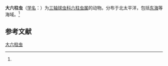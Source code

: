 {{Speciesbox
| name = 大六柱虫
| status = 
| status_system = 
| image = 
| genus = Hexastylus
| species = dimensivus
| authority = ([[恩斯特·海克尔|Haeckel]], 1887)<ref name='id9006'>{{cite web| url =http://www.bioinfo.cn/db05/BjdwSpecies.php?action=view&id=9006| title =大六柱虫| work =《中国动物物种编目数据库》| publisher =中国科学院微生物研究所| author =中国科学院动物研究所| accessdate =2009-04-16| deadurl =yes| archiveurl =https://web.archive.org/web/20160305094039/http://www.bioinfo.cn/db05/BjdwSpecies.php?action=view&id=9006| archivedate =2016-03-05}}</ref>
}}

'''大六柱虫'''（[[学名|学名]]：{{lang|la|''Hexastylus dimensivus''}}）为[[三轴球虫科|三轴球虫科]][[六柱虫属|六柱虫属]]的动物。分布于北太平洋，包括[[东海|东海]]等海域。<ref name='id9006'/>

== 参考文献 ==
{{reflist}}

{{Wikispecies|Hexastylus dimensivus}}
{{Taxonbar|from=Q10933617}}

[[Category:六柱虫属|大六柱虫]]


{{放射虫小作品}}